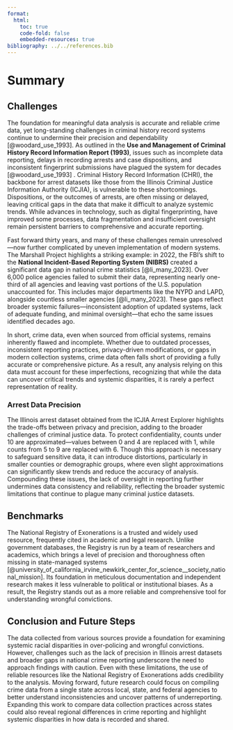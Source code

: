 ```yaml
---
format:
  html:
    toc: true
    code-fold: false
    embedded-resources: true
bibliography: ../../references.bib
---
```


# Summary

## Challenges  
The foundation for meaningful data analysis is accurate and reliable crime data, yet long-standing challenges in criminal history record systems continue to undermine their precision and dependability [@woodard_use_1993]. As outlined in the **Use and Management of Criminal History Record Information Report (1993)**, issues such as incomplete data reporting, delays in recording arrests and case dispositions, and inconsistent fingerprint submissions have plagued the system for decades [@woodard_use_1993] . Criminal History Record Information (CHRI), the backbone for arrest datasets like those from the Illinois Criminal Justice Information Authority (ICJIA), is vulnerable to these shortcomings. Dispositions, or the outcomes of arrests, are often missing or delayed, leaving critical gaps in the data that make it difficult to analyze systemic trends. While advances in technology, such as digital fingerprinting, have improved some processes, data fragmentation and insufficient oversight remain persistent barriers to comprehensive and accurate reporting.  

Fast forward thirty years, and many of these challenges remain unresolved—now further complicated by uneven implementation of modern systems. The Marshall Project highlights a striking example: in 2022, the FBI’s shift to the **National Incident-Based Reporting System (NIBRS)** created a significant data gap in national crime statistics [@li_many_2023]. Over 6,000 police agencies failed to submit their data, representing nearly one-third of all agencies and leaving vast portions of the U.S. population unaccounted for. This includes major departments like the NYPD and LAPD, alongside countless smaller agencies [@li_many_2023]. These gaps reflect broader systemic failures—inconsistent adoption of updated systems, lack of adequate funding, and minimal oversight—that echo the same issues identified decades ago.  

In short, crime data, even when sourced from official systems, remains inherently flawed and incomplete. Whether due to outdated processes, inconsistent reporting practices, privacy-driven modifications, or gaps in modern collection systems, crime data often falls short of providing a fully accurate or comprehensive picture. As a result, any analysis relying on this data must account for these imperfections, recognizing that while the data can uncover critical trends and systemic disparities, it is rarely a perfect representation of reality.  

### Arrest Data Precision  
The Illinois arrest dataset obtained from the ICJIA Arrest Explorer highlights the trade-offs between privacy and precision, adding to the broader challenges of criminal justice data. To protect confidentiality, counts under 10 are approximated—values between 0 and 4 are replaced with 1, while counts from 5 to 9 are replaced with 6. Though this approach is necessary to safeguard sensitive data, it can introduce distortions, particularly in smaller counties or demographic groups, where even slight approximations can significantly skew trends and reduce the accuracy of analysis. Compounding these issues, the lack of oversight in reporting further undermines data consistency and reliability, reflecting the broader systemic limitations that continue to plague many criminal justice datasets.  

## Benchmarks  
The National Registry of Exonerations is a trusted and widely used resource, frequently cited in academic and legal research. Unlike government databases, the Registry is run by a team of researchers and academics, which brings a level of precision and thoroughness often missing in state-managed systems [@university_of_california_irvine_newkirk_center_for_science__society_national_mission]. Its foundation in meticulous documentation and independent research makes it less vulnerable to political or institutional biases. As a result, the Registry stands out as a more reliable and comprehensive tool for understanding wrongful convictions.  


## Conclusion and Future Steps
The data collected from various sources provide a foundation for examining systemic racial disparities in over-policing and wrongful convictions. However, challenges such as the lack of precision in Illinois arrest datasets and broader gaps in national crime reporting underscore the need to approach findings with caution. Even with these limitations, the use of reliable resources like the National Registry of Exonerations adds credibility to the analysis. Moving forward, future research could focus on compiling crime data from a single state across local, state, and federal agencies to better understand inconsistencies and uncover patterns of underreporting. Expanding this work to compare data collection practices across states could also reveal regional differences in crime reporting and highlight systemic disparities in how data is recorded and shared.